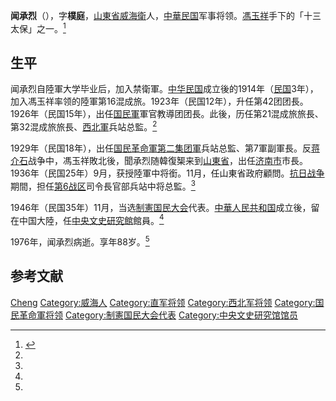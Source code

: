 '''闻承烈'''（{{bd|1889年||1976年|}}），字'''樸庭'''，[[山東省|山東省]][[威海市|威海衛]]人，[[中華民国|中華民国]]军事将领。[[馮玉祥|馮玉祥]]手下的「十三太保」之一。<ref name=xu>{{Cite book<!--|和書-->|author = 徐友春主編|title = 民国人物大辞典 増訂版|year = 2007|publisher = 河北人民出版社|isbn = 978-7-202-03014-1}}</ref>

== 生平 ==
闻承烈自陸軍大学毕业后，加入禁衛軍。[[中华民国|中华民国]]成立後的1914年（[[民国紀元|民国]]3年），加入馮玉祥率领的陸軍第16混成旅。1923年（民国12年），升任第42团团長。1926年（民国15年），出任[[国民軍|国民軍]]軍官教導团团長。此後，历任第21混成旅旅長、第32混成旅旅長、[[西北軍|西北軍]]兵站总監。<ref name=xu/>

1929年（民国18年），出任[[国民革命軍第二集团軍|国民革命軍第二集团軍]]兵站总監、第7軍副軍長。反[[蒋介石|蒋介石]]战争中，馮玉祥敗北後，聞承烈随韓復榘来到[[山東省_(中華民国)|山東省]]，出任[[济南市|济南市]]市長。1936年（民国25年）9月，获授陸軍中将銜。11月，任山東省政府顧問。[[抗日战争|抗日战争]]期間，担任[[抗日战争第六战区|第6战区]]司令長官部兵站中将总監。<ref name=xu/>

1946年（民国35年）11月，当选[[制憲国民大会|制憲国民大会]]代表。[[中華人民共和国|中華人民共和国]]成立後，留在中国大陸，任[[中央文史研究館|中央文史研究館]]館員。<ref name=xu/>

1976年，闻承烈病逝。享年88岁。<ref name=xu/>

== 参考文献 ==
{{reflist}}

{{冯玉祥十三太保}}
{{中央文史研究馆馆员}}

{{Authority control}}
{{DEFAULTSORT:Wen闻}}
[[Category:闻姓|Cheng]]
[[Category:威海人|Category:威海人]]
[[Category:直军将领|Category:直军将领]]
[[Category:西北军将领|Category:西北军将领]]
[[Category:国民革命軍将领|Category:国民革命軍将领]]
[[Category:制憲国民大会代表|Category:制憲国民大会代表]]
[[Category:中央文史研究馆馆员|Category:中央文史研究馆馆员]]